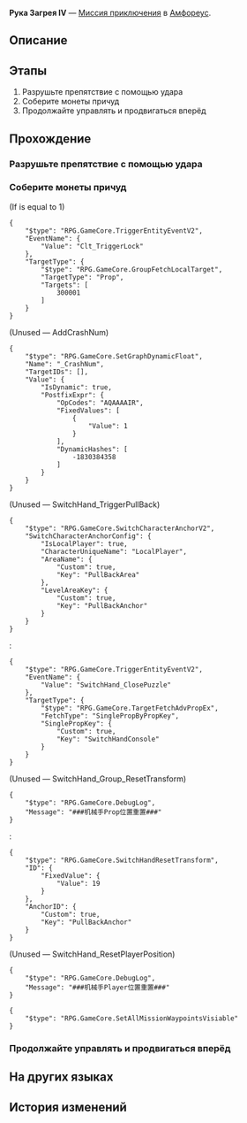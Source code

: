 {{Дополнить|Диалоги.}}
{{Миссия Инфобокс
|id              = 8030133
|Название        = 
|Изображение     = Миссия Освоения Рука Загрея IV.png
|Тип             = Миссия приключения
|События         = 
|Глава           = 
|Условия         = 
|Персонажи       = Первопроходец
|СтартЛокация    = Рука Загрея IV
|Мир             = Амфореус
|Локации         = Рука Загрея IV
|Предыдущая      = 
|Следующая       = 
|Награды         = 
}}
'''Рука Загрея IV''' — [[Миссия приключения]] в [[Амфореус]].

==Описание==
{{Описание|<!--официальное описание из Перекрёстка судеб-->}}

==Этапы==
# Разрушьте препятствие с помощью удара
# Соберите монеты причуд
# Продолжайте управлять и продвигаться вперёд

==Прохождение==
{{Дополнить}}

===Разрушьте препятствие с помощью удара===
{{Описание миссии|локация=Рука Загрея IV|Все комнаты гипогея надёжно запечатаны. Эта находится под защитой руки Загрея. Продолжить путь можно, лишь завершив испытание.}}
{{Диалог Начало}}

{{Диалог Конец}}

===Соберите монеты причуд===
{{Диалог Начало}}
;(If {{F|undefined}} is equal to 1)
<pre>{
	"$type": "RPG.GameCore.TriggerEntityEventV2",
	"EventName": {
		"Value": "Clt_TriggerLock"
	},
	"TargetType": {
		"$type": "RPG.GameCore.GroupFetchLocalTarget",
		"TargetType": "Prop",
		"Targets": [
			300001
		]
	}
}</pre>
;(Unused &mdash; AddCrashNum)
<pre>{
	"$type": "RPG.GameCore.SetGraphDynamicFloat",
	"Name": "_CrashNum",
	"TargetIDs": [],
	"Value": {
		"IsDynamic": true,
		"PostfixExpr": {
			"OpCodes": "AQAAAAIR",
			"FixedValues": [
				{
					"Value": 1
				}
			],
			"DynamicHashes": [
				-1830384358
			]
		}
	}
}</pre>

;(Unused &mdash; SwitchHand_TriggerPullBack)
<pre>{
	"$type": "RPG.GameCore.SwitchCharacterAnchorV2",
	"SwitchCharacterAnchorConfig": {
		"IsLocalPlayer": true,
		"CharacterUniqueName": "LocalPlayer",
		"AreaName": {
			"Custom": true,
			"Key": "PullBackArea"
		},
		"LevelAreaKey": {
			"Custom": true,
			"Key": "PullBackAnchor"
		}
	}
}</pre>
:<pre>{
	"$type": "RPG.GameCore.TriggerEntityEventV2",
	"EventName": {
		"Value": "SwitchHand_ClosePuzzle"
	},
	"TargetType": {
		"$type": "RPG.GameCore.TargetFetchAdvPropEx",
		"FetchType": "SinglePropByPropKey",
		"SinglePropKey": {
			"Custom": true,
			"Key": "SwitchHandConsole"
		}
	}
}</pre>
::<!--0.2-second delay-->

;(Unused &mdash; SwitchHand_Group_ResetTransform)
<pre>{
	"$type": "RPG.GameCore.DebugLog",
	"Message": "###机械手Prop位置重置###"
}</pre>
:<pre>{
	"$type": "RPG.GameCore.SwitchHandResetTransform",
	"ID": {
		"FixedValue": {
			"Value": 19
		}
	},
	"AnchorID": {
		"Custom": true,
		"Key": "PullBackAnchor"
	}
}</pre>
::<!--0.2-second delay-->

;(Unused &mdash; SwitchHand_ResetPlayerPosition)
<pre>{
	"$type": "RPG.GameCore.DebugLog",
	"Message": "###机械手Player位置重置###"
}</pre>
::<!--0.2-second delay-->
<pre>{
	"$type": "RPG.GameCore.SetAllMissionWaypointsVisiable"
}</pre>
{{Диалог Конец}}

===Продолжайте управлять и продвигаться вперёд===
{{Диалог Начало}}

{{Диалог Конец}}

==На других языках==
{{На других языках
|en   = Hand of Zagreus: Room IV
|zhs  = 扎格列斯之手-房间Ⅳ
|zht  = 扎格列斯之手-房間Ⅳ
|ja   = ザグレウスの手：部屋IV
|ko   = 자그레우스의 손-방Ⅳ
|es   = Mano de Zagreus: sala IV
|fr   = Salle IV de la Main de Zagreus
|ru   = Рука Загрея IV
|th   = หัตถ์ Zagreus: ห้อง IV
|vi   = Tay Của Zagreus: Phòng IV
|de   = Hand des Zagreus: Raum IV
|id   = Tangan Zagreus: Ruangan IV
|pt   = Mão de Zagreus: Sala IV
}}

==История изменений==
{{История изменений|3.0}}
